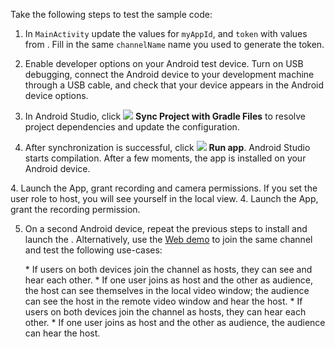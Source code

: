 <PlatformWrapper platform="android">

Take the following steps to test the sample code:

1. In `MainActivity` update the values for `myAppId`, and `token` with values from <Vg k="CONSOLE" />. Fill in the same `channelName` name you used to generate the token.

1. Enable developer options on your Android test device. Turn on USB debugging, connect the Android device to your development machine through a USB cable, and check that your device appears in the Android device options.

1. In Android Studio, click ![](/images/video-sdk/icon_android_gradle_sync.png) **Sync Project with Gradle Files** to resolve project dependencies and update the configuration.

1. After synchronization is successful, click ![](/images/video-sdk/icon_android_run.png) **Run app**. Android Studio starts compilation. After a few moments, the app is installed on your Android device.

<ProductWrapper notAllowed="voice-calling">
4. Launch the App, grant recording and camera permissions. If you set the user role to host, you will see yourself in the local view.
</ProductWrapper>
<ProductWrapper product="voice-calling">
4. Launch the App, grant the recording permission.
</ProductWrapper>

5. On a second Android device, repeat the previous steps to install and launch the <Vpl k="CLIENT"/>. Alternatively, use the [Web demo](https://webdemo.agora.io/basicVideoCall/index.html) to join the same channel and test the following use-cases:

    <ProductWrapper notAllowed="voice-calling">
    * If users on both devices join the channel as hosts, they can see and hear each other.
    * If one user joins as host and the other as audience, the host can see themselves in the local video window; the audience can see the host in the remote video window and hear the host.
    </ProductWrapper>
    <ProductWrapper product="voice-calling">
    * If users on both devices join the channel as hosts, they can hear each other.
    * If one user joins as host and the other as audience, the audience can hear the host.
    </ProductWrapper>
</PlatformWrapper>
